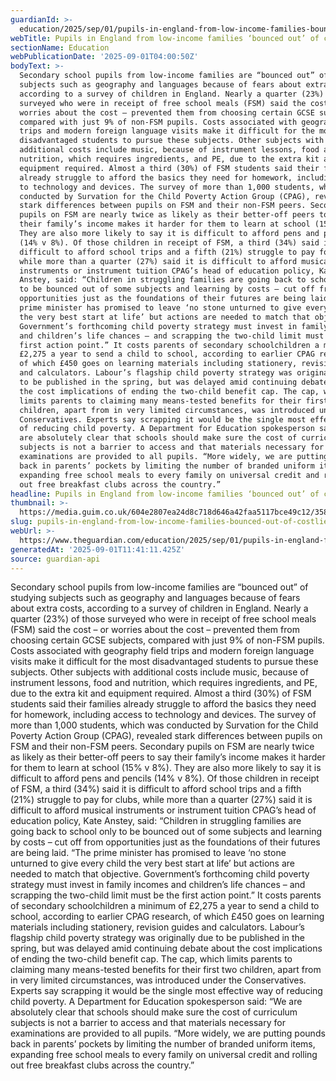 ```yaml
---
guardianId: >-
  education/2025/sep/01/pupils-in-england-from-low-income-families-bounced-out-of-costlier-gcses
webTitle: Pupils in England from low-income families ‘bounced out’ of costlier GCSEs
sectionName: Education
webPublicationDate: '2025-09-01T04:00:50Z'
bodyText: >-
  Secondary school pupils from low-income families are “bounced out” of studying
  subjects such as geography and languages because of fears about extra costs,
  according to a survey of children in England. Nearly a quarter (23%) of those
  surveyed who were in receipt of free school meals (FSM) said the cost – or
  worries about the cost – prevented them from choosing certain GCSE subjects,
  compared with just 9% of non-FSM pupils. Costs associated with geography field
  trips and modern foreign language visits make it difficult for the most
  disadvantaged students to pursue these subjects. Other subjects with
  additional costs include music, because of instrument lessons, food and
  nutrition, which requires ingredients, and PE, due to the extra kit and
  equipment required. Almost a third (30%) of FSM students said their families
  already struggle to afford the basics they need for homework, including access
  to technology and devices. The survey of more than 1,000 students, which was
  conducted by Survation for the Child Poverty Action Group (CPAG), revealed
  stark differences between pupils on FSM and their non-FSM peers. Secondary
  pupils on FSM are nearly twice as likely as their better-off peers to say
  their family’s income makes it harder for them to learn at school (15% v 8%).
  They are also more likely to say it is difficult to afford pens and pencils
  (14% v 8%). Of those children in receipt of FSM, a third (34%) said it is
  difficult to afford school trips and a fifth (21%) struggle to pay for clubs,
  while more than a quarter (27%) said it is difficult to afford musical
  instruments or instrument tuition CPAG’s head of education policy, Kate
  Anstey, said: “Children in struggling families are going back to school only
  to be bounced out of some subjects and learning by costs – cut off from
  opportunities just as the foundations of their futures are being laid. “The
  prime minister has promised to leave ‘no stone unturned to give every child
  the very best start at life’ but actions are needed to match that objective.
  Government’s forthcoming child poverty strategy must invest in family incomes
  and children’s life chances – and scrapping the two-child limit must be the
  first action point.” It costs parents of secondary schoolchildren a minimum of
  £2,275 a year to send a child to school, according to earlier CPAG research,
  of which £450 goes on learning materials including stationery, revision guides
  and calculators. Labour’s flagship child poverty strategy was originally due
  to be published in the spring, but was delayed amid continuing debate about
  the cost implications of ending the two-child benefit cap. The cap, which
  limits parents to claiming many means-tested benefits for their first two
  children, apart from in very limited circumstances, was introduced under the
  Conservatives. Experts say scrapping it would be the single most effective way
  of reducing child poverty. A Department for Education spokesperson said: “We
  are absolutely clear that schools should make sure the cost of curriculum
  subjects is not a barrier to access and that materials necessary for
  examinations are provided to all pupils. “More widely, we are putting pounds
  back in parents’ pockets by limiting the number of branded uniform items,
  expanding free school meals to every family on universal credit and rolling
  out free breakfast clubs across the country.”
headline: Pupils in England from low-income families ‘bounced out’ of costlier GCSEs
thumbnail: >-
  https://media.guim.co.uk/604e2807ea24d8c718d646a42faa5117bce49c12/358_0_3539_2832/500.jpg
slug: pupils-in-england-from-low-income-families-bounced-out-of-costlier-gcses
webUrl: >-
  https://www.theguardian.com/education/2025/sep/01/pupils-in-england-from-low-income-families-bounced-out-of-costlier-gcses
generatedAt: '2025-09-01T11:41:11.425Z'
source: guardian-api
---
```

Secondary school pupils from low-income families are “bounced out” of studying subjects such as geography and languages because of fears about extra costs, according to a survey of children in England. Nearly a quarter (23%) of those surveyed who were in receipt of free school meals (FSM) said the cost – or worries about the cost – prevented them from choosing certain GCSE subjects, compared with just 9% of non-FSM pupils. Costs associated with geography field trips and modern foreign language visits make it difficult for the most disadvantaged students to pursue these subjects. Other subjects with additional costs include music, because of instrument lessons, food and nutrition, which requires ingredients, and PE, due to the extra kit and equipment required. Almost a third (30%) of FSM students said their families already struggle to afford the basics they need for homework, including access to technology and devices. The survey of more than 1,000 students, which was conducted by Survation for the Child Poverty Action Group (CPAG), revealed stark differences between pupils on FSM and their non-FSM peers. Secondary pupils on FSM are nearly twice as likely as their better-off peers to say their family’s income makes it harder for them to learn at school (15% v 8%). They are also more likely to say it is difficult to afford pens and pencils (14% v 8%). Of those children in receipt of FSM, a third (34%) said it is difficult to afford school trips and a fifth (21%) struggle to pay for clubs, while more than a quarter (27%) said it is difficult to afford musical instruments or instrument tuition CPAG’s head of education policy, Kate Anstey, said: “Children in struggling families are going back to school only to be bounced out of some subjects and learning by costs – cut off from opportunities just as the foundations of their futures are being laid. “The prime minister has promised to leave ‘no stone unturned to give every child the very best start at life’ but actions are needed to match that objective. Government’s forthcoming child poverty strategy must invest in family incomes and children’s life chances – and scrapping the two-child limit must be the first action point.” It costs parents of secondary schoolchildren a minimum of £2,275 a year to send a child to school, according to earlier CPAG research, of which £450 goes on learning materials including stationery, revision guides and calculators. Labour’s flagship child poverty strategy was originally due to be published in the spring, but was delayed amid continuing debate about the cost implications of ending the two-child benefit cap. The cap, which limits parents to claiming many means-tested benefits for their first two children, apart from in very limited circumstances, was introduced under the Conservatives. Experts say scrapping it would be the single most effective way of reducing child poverty. A Department for Education spokesperson said: “We are absolutely clear that schools should make sure the cost of curriculum subjects is not a barrier to access and that materials necessary for examinations are provided to all pupils. “More widely, we are putting pounds back in parents’ pockets by limiting the number of branded uniform items, expanding free school meals to every family on universal credit and rolling out free breakfast clubs across the country.”
